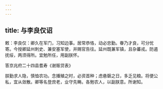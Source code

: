 ```yaml
---
---
---
```

title: 与李良仅诏
---



敕：李良仅：卿久在军门，习知边事。居常恭恪，动必忠勤。眷乃才良，可分忧寄。今授卿延州刺史、兼安塞军使，并赐官告往。延州既兼军镇，且杂蕃戎。防遏抚绥，两须得所。宜勉所任，用副朕怀。

答京兆府二十四县耆寿《谢赈贷表》

朕勤求人隐，慎恤农功。念播殖之时，必资首种；虑悬磬之日，多乏见粮。将便公私，宜从敛散。卿等名登庶老，业守先畴。各勉农人，以副朕意。所谢知。